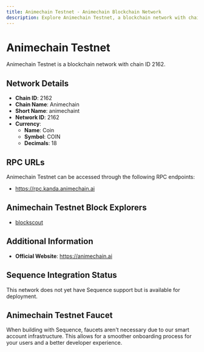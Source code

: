 ```yaml
--- 
title: Animechain Testnet - Animechain Blockchain Network
description: Explore Animechain Testnet, a blockchain network with chain ID 2162. Learn about its native currency, Coin, and how to interact with the network.
---
```


# Animechain Testnet

Animechain Testnet is a blockchain network with chain ID 2162.

## Network Details

- **Chain ID**: 2162
- **Chain Name**: Animechain
- **Short Name**: animechaint
- **Network ID**: 2162
- **Currency**: 
  - **Name**: Coin
  - **Symbol**: COIN
  - **Decimals**: 18

## RPC URLs

Animechain Testnet can be accessed through the following RPC endpoints:

- https://rpc.kanda.animechain.ai

## Animechain Testnet Block Explorers

- [blockscout](https://explorer.kanda.animechain.ai)

## Additional Information

- **Official Website**: https://animechain.ai

## Sequence Integration Status

This network does not yet have Sequence support but is available for deployment.

## Animechain Testnet Faucet

When building with Sequence, faucets aren't necessary due to our smart account infrastructure. This allows for a smoother onboarding process for your users and a better developer experience.
